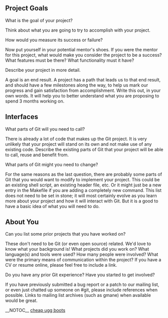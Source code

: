 == Project Goals ==

What is the goal of your project?

Think about what you are going to try to accomplish with your project.

How would you measure its success or failure?

Now put yourself in your potential mentor's shoes.  If you were the mentor for this project, what would make you consider the project to be a success?  What features must be there?  What functionality must it have?

Describe your project in more detail.

A goal is an end result.  A project has a path that leads us to that end result, and should have a few milestones along the way, to help us mark our progress and gain satisfaction from accomplishment.  Write this out, in your own words.  It will help you to better understand what you are proposing to spend 3 months working on.

== Interfaces ==

What parts of Git will you need to call?

There is already a lot of code that makes up the Git project.  It is very unlikely that your project will stand on its own and not make use of any existing code.  Describe the existing parts of Git that your project will be able to call, reuse and benefit from.

What parts of Git might you need to change?

For the same reasons as the last question, there are probably some parts of Git that you would want to modify to implement your project.  This could be an existing shell script, an existing header file, etc.  Or it might just be a new entry in the Makefile if you are adding a completely new command.  This list does not need to be set in stone; it will most certainly evolve as you learn more about your project and how it will interact with Git.  But it is a good to have a basic idea of what you will need to do. 

== About You ==

Can you list some prior projects that you have worked on?

These don't need to be Git (or even open source) related.  We'd love to know what your background is!  What projects did you work on?  What language(s) and tools were used?  How many people were involved?  What were the primary means of communication within the project?  If you have a CV or resume online, please feel free to include a link.

Do you have any prior Git experience?  Have you started to get involved?

If you have previously submitted a bug report or a patch to our mailing list, or even just chatted up someone on #git, please include references when possible.  Links to mailing list archives (such as gmane) when available would be great.

__NOTOC__
[http://www.plazamadness.com cheap ugg boots]